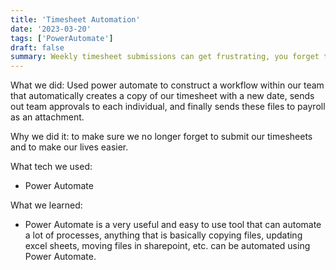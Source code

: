 ```yaml
---
title: 'Timesheet Automation'
date: '2023-03-20'
tags: ['PowerAutomate']
draft: false
summary: Weekly timesheet submissions can get frustrating, you forget to hand them in on time, people can't get to them, etc. after looking into power automate, DKIL found a way to automate this process.
---
```


What we did:
Used power automate to construct a workflow within our team that automatically creates a copy of our timesheet with a new date, sends out team approvals to each individual, and finally sends these files to payroll as an attachment.

Why we did it:
to make sure we no longer forget to submit our timesheets and to make our lives easier.

What tech we used:
- Power Automate

What we learned:
- Power Automate is a very useful and easy to use tool that can automate a lot of processes, anything that is basically copying files, updating excel sheets, moving files in sharepoint, etc. can be automated using Power Automate.
